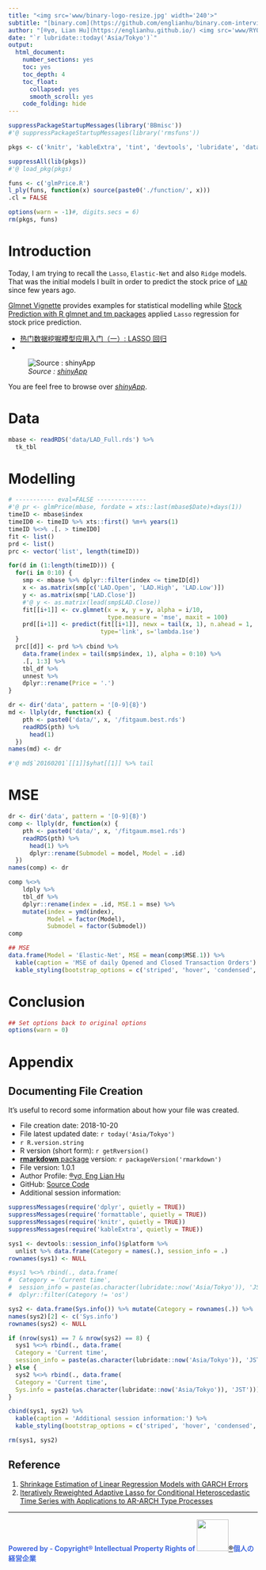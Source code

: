 ```yaml
---
title: "<img src='www/binary-logo-resize.jpg' width='240'>"
subtitle: "[binary.com](https://github.com/englianhu/binary.com-interview-question) Interview Question I - Lasso, Elastic-Net and Ridge Regression"
author: "[®γσ, Lian Hu](https://englianhu.github.io/) <img src='www/RYO.jpg' width='24'> <img src='www/RYU.jpg' width='24'> <img src='www/ENG.jpg' width='24'>®"
date: "`r lubridate::today('Asia/Tokyo')`"
output:
  html_document: 
    number_sections: yes
    toc: yes
    toc_depth: 4
    toc_float:
      collapsed: yes
      smooth_scroll: yes
    code_folding: hide
---
```


```r
suppressPackageStartupMessages(library('BBmisc'))
#'@ suppressPackageStartupMessages(library('rmsfuns'))

pkgs <- c('knitr', 'kableExtra', 'tint', 'devtools', 'lubridate', 'data.table', 'feather', 'quantmod', 'tidyquant', 'tidyr', 'timetk', 'plyr', 'stringr', 'magrittr', 'dplyr', 'tidyverse', 'memoise', 'htmltools', 'formattable', 'zoo', 'forecast', 'glmnet')

suppressAll(lib(pkgs))
#'@ load_pkg(pkgs)

funs <- c('glmPrice.R')
l_ply(funs, function(x) source(paste0('./function/', x)))
.cl = FALSE

options(warn = -1)#, digits.secs = 6)
rm(pkgs, funs)
```

# Introduction

Today, I am trying to recall the `Lasso`, `Elastic-Net` and also `Ridge` models. That was the initial models I built in order to predict the stock price of [`LAD`](https://finance.yahoo.com/quote/LAD/) since few years ago. 

[Glmnet Vignette](https://web.stanford.edu/~hastie/glmnet/glmnet_alpha.html) provides examples for statistical modelling while [Stock Prediction with R glmnet and tm packages](https://www.kaggle.com/captcalculator/stock-prediction-with-r-glmnet-and-tm-packages) applied `Lasso` regression for stock price prediction.

- [热门数据挖掘模型应用入门（一）: LASSO 回归](https://cosx.org/2016/10/data-mining-1-lasso/)
- 

![*Source :* [*shinyApp*](https://beta.rstudioconnect.com/content/2367/)](www/20170113_104005.gif)

You are feel free to browse over [*shinyApp*](https://beta.rstudioconnect.com/content/2367/).

# Data

```r
mbase <- readRDS('data/LAD_Full.rds') %>% 
  tk_tbl
```

# Modelling

```r
# ----------- eval=FALSE --------------
#'@ pr <- glmPrice(mbase, fordate = xts::last(mbase$Date)+days(1))
timeID <- mbase$index
timeID0 <- timeID %>% xts::first() %m+% years(1)
timeID %<>% .[. > timeID0]
fit <- list()
prd <- list()
prc <- vector('list', length(timeID))

for(d in (1:length(timeID))) {
  for(i in 0:10) {
    smp <- mbase %>% dplyr::filter(index <= timeID[d])
    x <- as.matrix(smp[c('LAD.Open', 'LAD.High', 'LAD.Low')])
    y <- as.matrix(smp['LAD.Close'])
    #'@ y <- as.matrix(lead(smp$LAD.Close))
    fit[[i+1]] <- cv.glmnet(x = x, y = y, alpha = i/10, 
                            type.measure = 'mse', maxit = 100)
    prd[[i+1]] <- predict(fit[[i+1]], newx = tail(x, 1), n.ahead = 1, 
                          type='link', s='lambda.1se')
  }
  prc[[d]] <- prd %>% cbind %>% 
    data.frame(index = tail(smp$index, 1), alpha = 0:10) %>% 
    .[, 1:3] %>% 
    tbl_df %>% 
    unnest %>% 
    dplyr::rename(Price = '.')
}

```

```r
dr <- dir('data', pattern = '[0-9]{8}')
md <- llply(dr, function(x) {
    pth <- paste0('data/', x, '/fitgaum.best.rds')
    readRDS(pth) %>% 
      head(1)
  })
names(md) <- dr

#'@ md$`20160201`[[1]]$yhat[[1]] %>% tail
```

# MSE

```r
dr <- dir('data', pattern = '[0-9]{8}')
comp <- llply(dr, function(x) {
    pth <- paste0('data/', x, '/fitgaum.mse1.rds')
    readRDS(pth) %>% 
      head(1) %>% 
      dplyr::rename(Submodel = model, Model = .id)
  })
names(comp) <- dr

comp %<>% 
    ldply %>% 
    tbl_df %>% 
    dplyr::rename(index = .id, MSE.1 = mse) %>% 
    mutate(index = ymd(index), 
           Model = factor(Model), 
           Submodel = factor(Submodel))
comp

## MSE
data.frame(Model = 'Elastic-Net', MSE = mean(comp$MSE.1)) %>% 
  kable(caption = 'MSE of daily Opened and Closed Transaction Orders') %>% 
  kable_styling(bootstrap_options = c('striped', 'hover', 'condensed', 'responsive'))
```

# Conclusion


```r
## Set options back to original options
options(warn = 0)
```

# Appendix

## Documenting File Creation 

It's useful to record some information about how your file was created.

- File creation date: 2018-10-20
- File latest updated date: `r today('Asia/Tokyo')`
- `r R.version.string`
- R version (short form): `r getRversion()`
- [**rmarkdown** package](https://github.com/rstudio/rmarkdown) version: `r packageVersion('rmarkdown')`
- File version: 1.0.1
- Author Profile: [®γσ, Eng Lian Hu](https://beta.rstudioconnect.com/content/3091/ryo-eng.html)
- GitHub: [Source Code](https://github.com/englianhu/binary.com-interview-question)
- Additional session information:

```r
suppressMessages(require('dplyr', quietly = TRUE))
suppressMessages(require('formattable', quietly = TRUE))
suppressMessages(require('knitr', quietly = TRUE))
suppressMessages(require('kableExtra', quietly = TRUE))

sys1 <- devtools::session_info()$platform %>% 
  unlist %>% data.frame(Category = names(.), session_info = .)
rownames(sys1) <- NULL

#sys1 %<>% rbind(., data.frame(
#  Category = 'Current time', 
#  session_info = paste(as.character(lubridate::now('Asia/Tokyo')), 'JST'))) %>% 
#  dplyr::filter(Category != 'os')

sys2 <- data.frame(Sys.info()) %>% mutate(Category = rownames(.)) %>% .[2:1]
names(sys2)[2] <- c('Sys.info')
rownames(sys2) <- NULL

if (nrow(sys1) == 7 & nrow(sys2) == 8) {
  sys1 %<>% rbind(., data.frame(
  Category = 'Current time', 
  session_info = paste(as.character(lubridate::now('Asia/Tokyo')), 'JST')))
} else {
  sys2 %<>% rbind(., data.frame(
  Category = 'Current time', 
  Sys.info = paste(as.character(lubridate::now('Asia/Tokyo')), 'JST')))
}

cbind(sys1, sys2) %>% 
  kable(caption = 'Additional session information:') %>% 
  kable_styling(bootstrap_options = c('striped', 'hover', 'condensed', 'responsive'))

rm(sys1, sys2)
```

## Reference

01. [Shrinkage Estimation of Linear Regression Models with GARCH Errors](Shrinkag%20Estimation%20of%20Linear%20Regression%20Models%20with%20GARCH%20Errors.pdf)
02. [Iteratively Reweighted Adaptive Lasso for Conditional Heteroscedastic Time Series with Applications to AR-ARCH Type Processes](Iteratively%20Reweighted%20Adaptive%20Lasso%20for%20Conditional%20Heteroscedastic%20Time%20Series with%20Applications%20to%20AR-ARCH%20Type%20Processes.pdf)

---

<span style='color:RoyalBlue'>**Powered by - Copyright® Intellectual Property Rights of [<img src='www/scb_logo.jpg' width='64'>®](http://www.scibrokes.com)個人の経営企業**</span>
